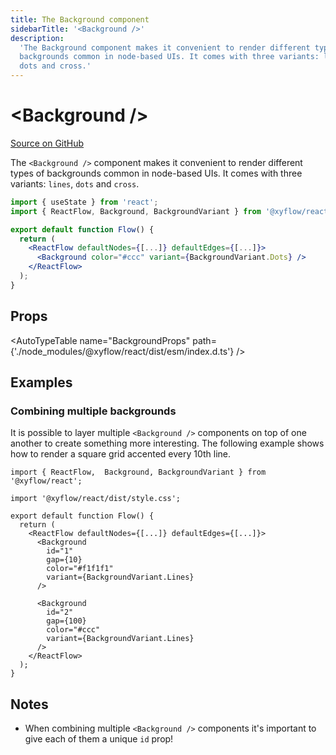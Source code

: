 ```yaml
---
title: The Background component
sidebarTitle: '<Background />'
description:
  'The Background component makes it convenient to render different types of
  backgrounds common in node-based UIs. It comes with three variants: lines,
  dots and cross.'
---
```



# \<Background />

[Source on GitHub](https://github.com/xyflow/xyflow/blob/main/packages/react/src/additional-components/Background/Background.tsx)

The `<Background />` component makes it convenient to render different types of
backgrounds common in node-based UIs. It comes with three variants: `lines`,
`dots` and `cross`.

```jsx
import { useState } from 'react';
import { ReactFlow, Background, BackgroundVariant } from '@xyflow/react';

export default function Flow() {
  return (
    <ReactFlow defaultNodes={[...]} defaultEdges={[...]}>
      <Background color="#ccc" variant={BackgroundVariant.Dots} />
    </ReactFlow>
  );
}
```

## Props

<AutoTypeTable name="BackgroundProps" path={'./node_modules/@xyflow/react/dist/esm/index.d.ts'} />

## Examples

### Combining multiple backgrounds

It is possible to layer multiple `<Background />` components on top of one another
to create something more interesting. The following example shows how to render a
square grid accented every 10th line.

```tsx
import { ReactFlow,  Background, BackgroundVariant } from '@xyflow/react';

import '@xyflow/react/dist/style.css';

export default function Flow() {
  return (
    <ReactFlow defaultNodes={[...]} defaultEdges={[...]}>
      <Background
        id="1"
        gap={10}
        color="#f1f1f1"
        variant={BackgroundVariant.Lines}
      />

      <Background
        id="2"
        gap={100}
        color="#ccc"
        variant={BackgroundVariant.Lines}
      />
    </ReactFlow>
  );
}
```

## Notes

- When combining multiple `<Background />` components it's important to give each
  of them a unique `id` prop!
